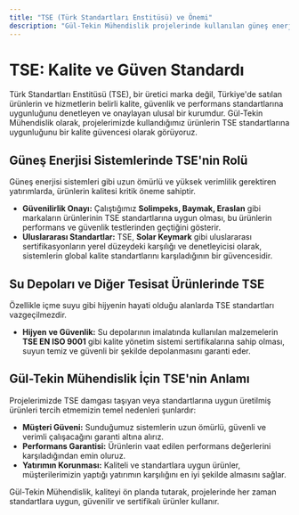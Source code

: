 ```yaml
---
title: "TSE (Türk Standartları Enstitüsü) ve Önemi"
description: "Gül-Tekin Mühendislik projelerinde kullanılan güneş enerjisi sistemleri ve su depoları gibi ürünlerin TSE standartlarına uygunluğunun önemi hakkında bilgi."
---
```


# TSE: Kalite ve Güven Standardı

Türk Standartları Enstitüsü (TSE), bir üretici marka değil, Türkiye'de satılan ürünlerin ve hizmetlerin belirli kalite, güvenlik ve performans standartlarına uygunluğunu denetleyen ve onaylayan ulusal bir kurumdur. Gül-Tekin Mühendislik olarak, projelerimizde kullandığımız ürünlerin TSE standartlarına uygunluğunu bir kalite güvencesi olarak görüyoruz.

## Güneş Enerjisi Sistemlerinde TSE'nin Rolü

Güneş enerjisi sistemleri gibi uzun ömürlü ve yüksek verimlilik gerektiren yatırımlarda, ürünlerin kalitesi kritik öneme sahiptir.

*   **Güvenilirlik Onayı:** Çalıştığımız **Solimpeks, Baymak, Eraslan** gibi markaların ürünlerinin TSE standartlarına uygun olması, bu ürünlerin performans ve güvenlik testlerinden geçtiğini gösterir.
*   **Uluslararası Standartlar:** TSE, **Solar Keymark** gibi uluslararası sertifikasyonların yerel düzeydeki karşılığı ve denetleyicisi olarak, sistemlerin global kalite standartlarını karşıladığının bir güvencesidir.

## Su Depoları ve Diğer Tesisat Ürünlerinde TSE

Özellikle içme suyu gibi hijyenin hayati olduğu alanlarda TSE standartları vazgeçilmezdir.

*   **Hijyen ve Güvenlik:** Su depolarının imalatında kullanılan malzemelerin **TSE EN ISO 9001** gibi kalite yönetim sistemi sertifikalarına sahip olması, suyun temiz ve güvenli bir şekilde depolanmasını garanti eder.

## Gül-Tekin Mühendislik İçin TSE'nin Anlamı

Projelerimizde TSE damgası taşıyan veya standartlarına uygun üretilmiş ürünleri tercih etmemizin temel nedenleri şunlardır:

*   **Müşteri Güveni:** Sunduğumuz sistemlerin uzun ömürlü, güvenli ve verimli çalışacağını garanti altına alırız.
*   **Performans Garantisi:** Ürünlerin vaat edilen performans değerlerini karşıladığından emin oluruz.
*   **Yatırımın Korunması:** Kaliteli ve standartlara uygun ürünler, müşterilerimizin yaptığı yatırımın karşılığını en iyi şekilde almasını sağlar.

Gül-Tekin Mühendislik, kaliteyi ön planda tutarak, projelerinde her zaman standartlara uygun, güvenilir ve sertifikalı ürünler kullanır.
